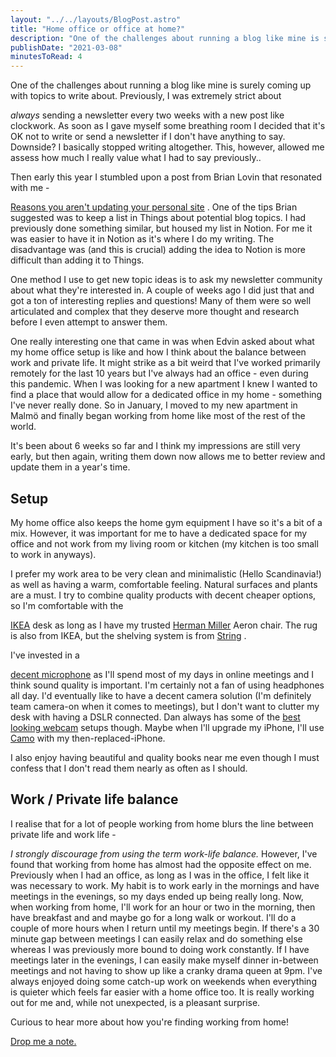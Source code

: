 ```yaml
---
layout: "../../layouts/BlogPost.astro"
title: "Home office or office at home?"
description: "One of the challenges about running a blog like mine is surely coming up with topics to write about. Previously, I was extremely strict about always sending a newsletter every two weeks with a new post like clockwork. As soon as I gave myself some breathing room I decided that it's OK not to write or send a newsletter if I don't have anything to say. Downside? I basically stopped writing altogether. This, however, allowed me assess how much I really value what I had to say previously..\n\n\nThen ea"
publishDate: "2021-03-08"
minutesToRead: 4
---
```


<p>One of the challenges about running a blog like mine is surely coming up with topics to write about. Previously, I was extremely strict about </p>
<em>always</em>
 sending a newsletter every two weeks with a new post like clockwork. As soon as I gave myself some breathing room I decided that it's OK not to write or send a newsletter if I don't have anything to say. Downside? I basically stopped writing altogether. This, however, allowed me assess how much I really value what I had to say previously..</p>
<p>Then early this year I stumbled upon a post from Brian Lovin that resonated with me - </p>
<a href="https://brianlovin.com/overthought/reasons-you-arent-updating-your-personal-site?ref="antonsten".com">Reasons you aren't updating your personal site</a>
 . One of the tips Brian suggested was to keep a list in Things about potential blog topics. I had previously done something similar, but housed my list in Notion. For me it was easier to have it in Notion as it's where I do my writing. The disadvantage was (and this is crucial) adding the idea to Notion is more difficult than adding it to Things.</p>
<p>One method I use to get new topic ideas is to ask my newsletter community about what they're interested in. A couple of weeks ago I did just that and got a ton of interesting replies and questions! Many of them were so well articulated and complex that they deserve more thought and research before I even attempt to answer them.</p>
<p>One really interesting one that came in was when Edvin asked about what my home office setup is like and how I think about the balance between work and private life. It might strike as a bit weird that I've worked primarily remotely for the last 10 years but I've always had an office - even during this pandemic. When I was looking for a new apartment I knew I wanted to find a place that would allow for a dedicated office in my home - something I've never really done. So in January, I moved to my new apartment in Malmö and finally began working from home like most of the rest of the world.</p>
<p>It's been about 6 weeks so far and I think my impressions are still very early, but then again, writing them down now allows me to better review and update them in a year's time.</p>
<MDXImage src="/images/office2.webp" alt="tter review and update them in a years time - Office" width={800} height={1003} />
<h2 id="setup">Setup</h>
</h2>
<p>My home office also keeps the home gym equipment I have so it's a bit of a mix. However, it was important for me to have a dedicated space for my office and not work from my living room or kitchen (my kitchen is too small to work in anyways).</p>
<p>I prefer my work area to be very clean and minimalistic (Hello Scandinavia!) as well as having a warm, comfortable feeling. Natural surfaces and plants are a must. I try to combine quality products with decent cheaper options, so I'm comfortable with the </p>
<a href="https://www.ikea.com/?ref="antonsten".com">IKEA</a>
 desk as long as I have my trusted 
<a href="https://www.hermanmiller.com/en_eur/?ref="antonsten".com">Herman Miller</a>
 Aeron chair. The rug is also from IKEA, but the shelving system is from 
<a href="https://stringfurniture.com/?ref="antonsten".com">String</a>
 .</p>
<p>I've invested in a </p>
<a href="https://www.bluemic.com/en-us/products/yeti/?ref="antonsten".com">decent microphone</a>
 as I'll spend most of my days in online meetings and I think sound quality is important. I'm certainly not a fan of using headphones all day. I'd eventually like to have a decent camera solution (I'm definitely team camera-on when it comes to meetings), but I don't want to clutter my desk with having a DSLR connected. Dan always has some of the 
<a href="http://danmall.me/articles/better-webcam-video/?ref="antonsten".com">best looking webcam</a>
 setups though. Maybe when I'll upgrade my iPhone, I'll use 
<a href="https://reincubate.com/camo/?ref="antonsten".com">Camo</a>
 with my then-replaced-iPhone.</p>
<p>I also enjoy having beautiful and quality books near me even though I must confess that I don't read them nearly as often as I should.</p>
<h2 id="work-private-life-balance">Work / Private life balance</h>
</h2>
<p>I realise that for a lot of people working from home blurs the line between private life and work life - </p>
<em>I strongly discourage from using the term work-life balance.</em>
 However, I've found that working from home has almost had the opposite effect on me. Previously when I had an office, as long as I was in the office, I felt like it was necessary to work. My habit is to work early in the mornings and have meetings in the evenings, so my days ended up being really long. Now, when working from home, I'll work for an hour or two in the morning, then have breakfast and and maybe go for a long walk or workout. I'll do a couple of more hours when I return until my meetings begin. If there's a 30 minute gap between meetings I can easily relax and do something else whereas I was previously more bound to doing work constantly. If I have meetings later in the evenings, I can easily make myself dinner in-between meetings and not having to show up like a cranky drama queen at 9pm. I've always enjoyed doing some catch-up work on weekends when everything is quieter which feels far easier with a home office too. It is really working out for me and, while not unexpected, is a pleasant surprise.</p>
<p>Curious to hear more about how you're finding working from home! </p>
<a href="mailto:anton@antonsten.com">Drop me a note.
